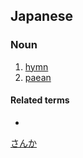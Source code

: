 ==Japanese==
{{ja-kanjitab|さん|か|yomi=o}}

===Noun===
{{ja-noun|さんか}}

# [[hymn]]
# [[paean]]

====Related terms====
* {{l|ja|賛歌}}

[[Category:ja:Christianity|さんか]]